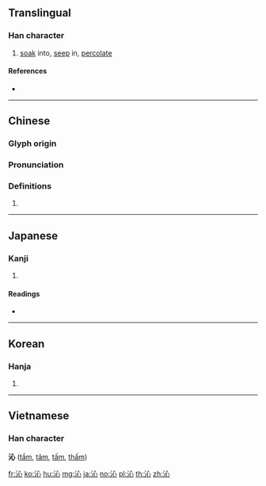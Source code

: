 ==Translingual==

===Han character===
{{Han char|rn=85|rad=水|as=04|sn=7|four=33100|canj=EP|ids=⿰氵心}}

# [[soak]] into, [[seep]] in, [[percolate]]

====References====
* {{Han ref|kx=0609.110|dkj=17182|dj=1002.080|hdz=31574.020|uh=6C81|ud=27777|bh=A847|bd=43079}}

----

==Chinese==
{{zh-forms}}

===Glyph origin===
{{Han etym}}

===Pronunciation===
{{zh-pron
|m=qìn
|c=sam3
|h=pfs=
|md=
|mn=
|w=
|mc=y
|oc=y
|cat=
}}

===Definitions===
{{zh-hanzi}}

# {{rfdef|lang=zh}}

----

==Japanese==

===Kanji===
{{ja-kanji|grade=|rs=水04}}

# {{defn|lang=ja|sort=水04}}

====Readings====
* {{ja-readings|on=[[しん]] (shin)|kun=[[しみる]] (shimiru)}}

----

==Korean==

===Hanja===
{{ko-hanja|hangeul=심|eumhun=|rv=sim|mr=sim|y=sim}}

# {{defn|lang=ko|sort=水04}}

----

==Vietnamese==

===Han character===
'''沁''' ([[tắm]], [[tăm]], [[tấm]], [[thấm]])

[[fr:沁]]
[[ko:沁]]
[[hu:沁]]
[[mg:沁]]
[[ja:沁]]
[[no:沁]]
[[pl:沁]]
[[th:沁]]
[[zh:沁]]
